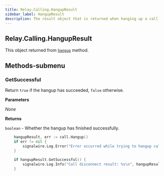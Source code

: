 ```yaml
---
title: Relay.Calling.HangupResult
sidebar_label: HangupResult
description: The result object that is returned when hanging up a call.
---
```


[link]: /sdks/relay-realtime-sdk/v2/language/golang/calling/call#hangup

## Relay.Calling.HangupResult

This object returned from [`hangup`][link] method.

## Methods-submenu

### GetSuccessful

Return `true` if the hangup has succeeded, `false` otherwise.


**Parameters**

_None_

**Returns**

`boolean` - Whether the hangup has finished successfully.

```go
	hangupResult, err := call.Hangup()
	if err != nil {
		signalwire.Log.Error("Error occurred while trying to hangup call\n")
	}
	  
	if hangupResult.GetSuccessful() {
		signalwire.Log.Info("Call disconnect result: %s\n", hangupResult.GetReason().String())
	} 
```